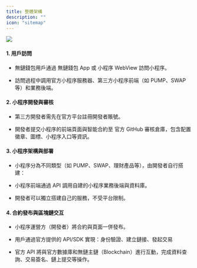 ```yaml
---
title: 整體架構
description: ""
icon: "sitemap"
---
```


<img 
  src="/images/miniprogram/9z.png" 
/>

#### 1. 用戶訪問

- 無鏈錢包用戶通過 無鏈錢包 App 或 小程序 WebView 訪問小程序。

- 訪問過程中調用官方小程序服務器、第三方小程序前端（如 PUMP、SWAP 等）和業務後端。

#### 2. 小程序開發與審核

- 第三方開發者需先在官方平台註冊開發者賬號。

- 開發者提交小程序的前端頁面與智能合約至 官方 GitHub 審核倉庫，包含配置徽章、圖標、小程序入口等資訊。

#### 3. 小程序架構與部署

- 小程序分為不同類型（如 PUMP、SWAP、理財產品等），由開發者自行搭建：

- 小程序前端通過 API 調用自建的小程序業務後端與資料庫。

- 開發者可以獨立搭建自己的服務，不受平台限制。

#### 4. 合約發布與區塊鏈交互

- 小程序運營方（開發者）將合約與頁面一併發布。

- 用戶通過官方提供的 API/SDK 實現：身份驗證、建立鏈接、發起交易

- 官方 API 將與官方數據庫和無鏈主鏈（Blockchain）進行互動，完成資料查詢、交易簽名、鏈上提交等操作。